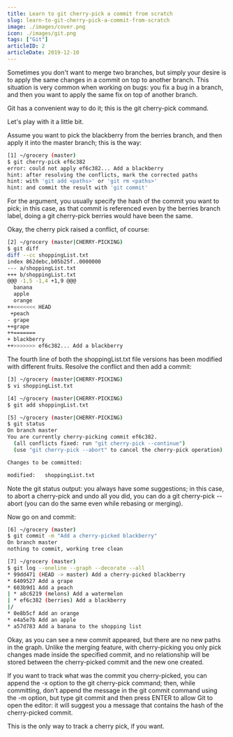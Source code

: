 ```yaml
---
title: Learn to git cherry-pick a commit from scratch
slug: learn-to-git-cherry-pick-a-commit-from-scratch
image: ./images/cover.png
icon: ./images/git.png
tags: ["Git"]
articleID: 2
articleDate: 2019-12-10
---
```


Sometimes you don't want to merge two branches, but simply your desire is to apply the same changes in a commit on top to another branch. This situation is very common when working on bugs: you fix a bug in a branch, and then you want to apply the same fix on top of another branch.

Git has a convenient way to do it; this is the git cherry-pick command.

Let's play with it a little bit.

Assume you want to pick the blackberry from the berries branch, and then apply it into the master branch; this is the way:

```bash
[1] ~/grocery (master)
$ git cherry-pick ef6c382
error: could not apply ef6c382... Add a blackberry
hint: after resolving the conflicts, mark the corrected paths
hint: with 'git add <paths>' or 'git rm <paths>'
hint: and commit the result with 'git commit'
```

For the argument, you usually specify the hash of the commit you want to pick; in this case, as that commit is referenced even by the berries branch label, doing a git cherry-pick berries would have been the same.

Okay, the cherry pick raised a conflict, of course:

```bash
[2] ~/grocery (master|CHERRY-PICKING)
$ git diff
diff --cc shoppingList.txt
index 862debc,b05b25f..0000000
--- a/shoppingList.txt
+++ b/shoppingList.txt
@@@ -1,5 -1,4 +1,9 @@@
  banana
  apple
  orange
++<<<<<<< HEAD
 +peach
- grape
++grape
++=======
+ blackberry
++>>>>>>> ef6c382... Add a blackberry
```

The fourth line of both the shoppingList.txt file versions has been modified with different fruits. Resolve the conflict and then add a commit:

```bash
[3] ~/grocery (master|CHERRY-PICKING)
$ vi shoppingList.txt
```

```bash
[4] ~/grocery (master|CHERRY-PICKING)
$ git add shoppingList.txt

[5] ~/grocery (master|CHERRY-PICKING)
$ git status
On branch master
You are currently cherry-picking commit ef6c382.
  (all conflicts fixed: run "git cherry-pick --continue")
  (use "git cherry-pick --abort" to cancel the cherry-pick operation)

Changes to be committed:

modified:   shoppingList.txt
```

Note the git status output: you always have some suggestions; in this case, to abort a cherry-pick and undo all you did, you can do a git cherry-pick --abort (you can do the same even while rebasing or merging).

Now go on and commit:

```bash
[6] ~/grocery (master)
$ git commit -m "Add a cherry-picked blackberry"
On branch master
nothing to commit, working tree clean

[7] ~/grocery (master)
$ git log --oneline --graph --decorate --all
* 99dd471 (HEAD -> master) Add a cherry-picked blackberry
* 6409527 Add a grape
* 603b9d1 Add a peach
| * a8c6219 (melons) Add a watermelon
| * ef6c382 (berries) Add a blackberry
|/
* 0e8b5cf Add an orange
* e4a5e7b Add an apple
* a57d783 Add a banana to the shopping list
```

Okay, as you can see a new commit appeared, but there are no new paths in the graph. Unlike the merging feature, with cherry-picking you only pick changes made inside the specified commit, and no relationship will be stored between the cherry-picked commit and the new one created.

If you want to track what was the commit you cherry-picked, you can append the -x option to the git cherry-pick command; then, while committing, don't append the message in the git commit command using the -m option, but type git commit and then press ENTER to allow Git to open the editor: it will suggest you a message that contains the hash of the cherry-picked commit.

This is the only way to track a cherry pick, if you want.
